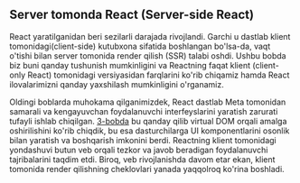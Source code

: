 ## Server tomonda React (Server-side React)

React yaratilganidan beri sezilarli darajada rivojlandi. Garchi u dastlab klient tomonidagi(client-side) kutubxona sifatida boshlangan bo'lsa-da, vaqt o'tishi bilan server tomonida render qilish (SSR) talabi oshdi. Ushbu bobda biz buni qanday tushunish mumkinligini va Reactning faqat klient (client-only React) tomonidagi versiyasidan farqlarini ko'rib chiqamiz hamda React ilovalarimizni qanday yaxshilash mumkinligini o'rganamiz.

Oldingi boblarda muhokama qilganimizdek, React dastlab Meta tomonidan samarali va kengayuvchan foydalanuvchi interfeyslarini yaratish zarurati tufayli ishlab chiqilgan. [3-bobda](/docs/react/virtual-dom) bu qanday qilib virtual DOM orqali amalga oshirilishini ko'rib chiqdik, bu esa dasturchilarga UI komponentlarini osonlik bilan yaratish va boshqarish imkonini berdi. Reactning klient tomonidagi yondashuvi butun veb orqali tezkor va javob beradigan foydalanuvchi tajribalarini taqdim etdi. Biroq, veb rivojlanishda davom etar ekan, klient tomonida render qilishning cheklovlari yanada yaqqolroq ko'rina boshladi.